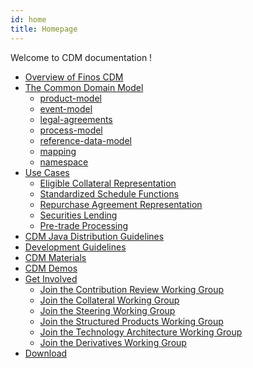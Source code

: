 ```yaml
---
id: home
title: Homepage
---
```


Welcome to CDM documentation !

* [Overview of Finos CDM](/docs/cdm-overview)
* [The Common Domain Model](/docs/common-domain-model)
    - [product-model](/docs/product-model)
    - [event-model](/docs/event-model)
    - [legal-agreements](/docs/legal-agreements)
    - [process-model](/docs/process-model)
    - [reference-data-model](/docs/reference-data-model)
    - [mapping](/docs/mapping)
    - [namespace](/docs/namespace)
* [Use Cases](/docs/use-cases)
    - [Eligible Collateral Representation](/docs/eligible-collateral-representation)
    - [Standardized Schedule Functions](/docs/standardized-Functions)
    - [Repurchase Agreement Representation](/docs/repurchase-agreement-representation)
    - [Securities Lending](/docs/securities-lending)
    - [Pre-trade Processing](/docs/pre-trade-processing)
* [CDM Java Distribution Guidelines](/docs/cdm-java-distribution)
* [Development Guidelines](/docs/dev-guidelines)
* [CDM Materials](/docs/cdm-materials)
* [CDM Demos](/docs/cdm-demos)
* [Get Involved](/docs/get-involved)
    - [Join the Contribution Review Working Group](/docs/CDM-Contribution-Review-WG)
    - [Join the Collateral Working Group](/docs/CDM-Collateral-WG)
    - [Join the Steering Working Group](/docs/CDM-Steering-WG)
    - [Join the Structured Products Working Group](/docs/CDM-Structured-Products-WG)
    - [Join the Technology Architecture Working Group](/docs/CDM-Technology-Architecture-WG)
    - [Join the Derivatives Working Group](/docs/CDM-Derivatives-WG)
* [Download](/docs/download)
